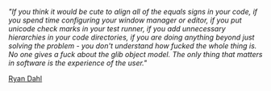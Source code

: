 
_"If you think it would be cute to align all of the equals signs in your code, if you spend time configuring your window manager or editor, if you put unicode check marks in your test runner, if you add unnecessary hierarchies in your code directories, if you are doing anything beyond just solving the problem - you don't understand how fucked the whole thing is. No one gives a fuck about the glib object model. The only thing that matters in software is the experience of the user."_

[Ryan Dahl](https://tinyclouds.org/rant)

